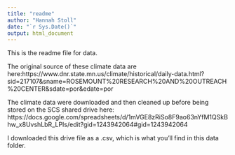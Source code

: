 ```yaml
---
title: "readme"
author: "Hannah Stoll"
date: "`r Sys.Date()`"
output: html_document
---
```


This is the readme file for data.

The original source of these climate data are here:https://www.dnr.state.mn.us/climate/historical/daily-data.html?sid=217107&sname=ROSEMOUNT%20RESEARCH%20AND%20OUTREACH%20CENTER&sdate=por&edate=por

The climate data were downloaded and then cleaned up before being stored on the SCS shared drive here: https://docs.google.com/spreadsheets/d/1mVGE8zRiSo8F9ao63nYfM1QSkBhw_x8UvshLbR_LPIs/edit?gid=1243942064#gid=1243942064

I downloaded this drive file as a .csv, which is what you'll find in this data folder. 

